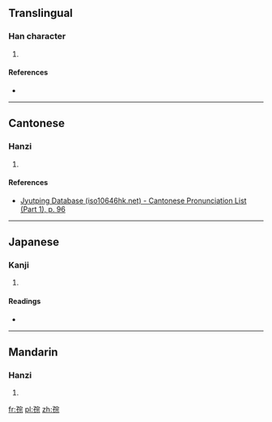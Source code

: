==Translingual==

===Han character===
{{Han char|rn=39|rad=子|as=08|sn=11|four=1349<sub>1</sub>|canj=弓木十一火 (NDJMF)|ids=⿰[[子]][[宗]]}}

# {{defn|Han|sort=子08}}

====References====
* {{Han ref|kx=0280.030|dkj=06993|dj=0549.010|hdz=21017.010|uh=5B6E|ud=23406|bh=D4F0|bd=54512}}

----

==Cantonese==

===Hanzi===
{{yue-hanzi|jyut=[[cung4]]|y=chung4}}

# {{defn|lang=yue|sort=子08}}

====References====
* [http://www.iso10646hk.net/jp/document/download.jsp Jyutping Database (iso10646hk.net) - Cantonese Pronunciation List (Part 1), p. 96]

----

==Japanese==

===Kanji===
{{ja-kanji|grade=|rs=子08}}

# {{defn|lang=ja|sort=子08}}

====Readings====
* {{ja-readings|on=[[そう]] (sō), [[ず]] (zu)|kun=}}

----

==Mandarin==

===Hanzi===
{{cmn-hanzi|pin=[[cóng]] ([[cong2]])|wg=ts'ung<sup>2</sup>}}

# {{defn|lang=cmn|sort=子08}}

[[fr:孮]]
[[pl:孮]]
[[zh:孮]]